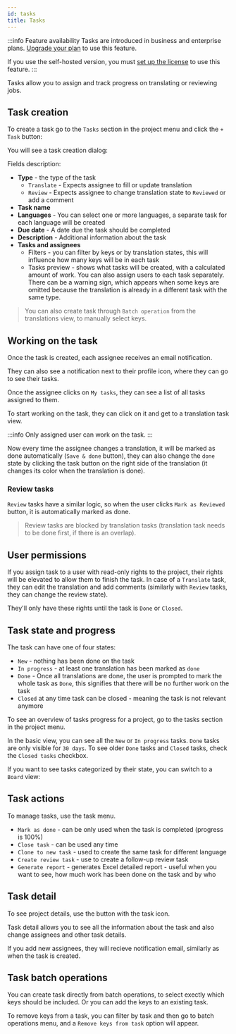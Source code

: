 ```yaml
---
id: tasks
title: Tasks
---
```



:::info Feature availability
Tasks are introduced in business and enterprise plans. [Upgrade your plan](/pricing) to use this feature.

If you use the self-hosted version, you must [set up the license](/platform/self_hosting/licensing) to use this feature.
:::

Tasks allow you to assign and track progress on translating or reviewing jobs.

## Task creation

To create a task go to the `Tasks` section in the project menu and click the `+ Task` button:

<ScreenshotWrapper
  src="/img/docs/platform/tasks/tasks_page_empty.webp"
  alt="Tasks page empty"
/>

You will see a task creation dialog:

<ScreenshotWrapper
  src="/img/docs/platform/tasks/create_task.webp"
  alt="Create task dialog"
/>

Fields description:

- **Type** - the type of the task
  - `Translate` - Expects assignee to fill or update translation
  - `Review` - Expects assignee to change translation state to `Reviewed` or add a comment
- **Task name**
- **Languages** - You can select one or more languages, a separate task for each language will be created
- **Due date** - A date due the task should be completed
- **Description** - Additional information about the task
- **Tasks and assignees**
  - Filters - you can filter by keys or by translation states, this will influence how many keys will be in each task
  - Tasks preview - shows what tasks will be created, with a calculated amount of work. You can also assign users to each task separately. There can be a warning sign, which appears when some keys are omitted because the translation is already in a different task with the same type.


> You can also create task through `Batch operation` from the translations view, to manually select keys.

## Working on the task

Once the task is created, each assignee receives an email notification.

They can also see a notification next to their profile icon, where they can go to see their tasks.

<ScreenshotWrapper
  src="/img/docs/platform/tasks/task_notification.webp"
  alt="Task notification"
/>

Once the assignee clicks on `My tasks`, they can see a list of all tasks assigned to them.

<ScreenshotWrapper src="/img/docs/platform/tasks/my_tasks.webp" alt="My tasks" />

To start working on the task, they can click on it and get to a translation task view.

:::info
Only assigned user can work on the task.
:::

<ScreenshotWrapper
  src="/img/docs/platform/tasks/task_prefilter.webp"
  alt="Translations prefiltered by task"
/>

Now every time the assignee changes a translation, it will be marked as done automatically (`Save & done` button), they can also change the `done` state by clicking the task button on the right side of the translation (it changes its color when the translation is done).

### Review tasks

`Review` tasks have a similar logic, so when the user clicks `Mark as Reviewed` button, it is automatically marked as done.

> Review tasks are blocked by translation tasks (translation task needs to be done first, if there is an overlap).

## User permissions

If you assign task to a user with read-only rights to the project, their rights will be elevated to allow them to finish the task. In case of a `Translate` task, they can edit the translation and add comments (similarly with `Review` tasks, they can change the review state). 

They'll only have these rights until the task is `Done` or `Closed`.

## Task state and progress

The task can have one of four states:

- `New` - nothing has been done on the task
- `In progress` - at least one translation has been marked as `done`
- `Done` - Once all translations are done, the user is prompted to mark the whole task as `Done`, this signifies that there will be no further work on the task
- `Closed` at any time task can be closed - meaning the task is not relevant anymore

To see an overview of tasks progress for a project, go to the tasks section in the project menu.

<ScreenshotWrapper
  src="/img/docs/platform/tasks/project_tasks.webp"
  alt="Project tasks progress"
/>

In the basic view, you can see all the `New` or `In progress` tasks. `Done` tasks are only visible for `30 days`. To see older `Done` tasks and `Closed` tasks, check the `Closed tasks` checkbox.

If you want to see tasks categorized by their state, you can switch to a `Board` view:

<ScreenshotWrapper
  src="/img/docs/platform/tasks/project_tasks_board.webp"
  alt="Project tasks board view"
/>

## Task actions

To manage tasks, use the task menu.

<ScreenshotWrapper
  src="/img/docs/platform/tasks/task_menu.webp"
  alt="Task menu"
/>

- `Mark as done` - can be only used when the task is completed (progress is 100%)
- `Close task` - can be used any time
- `Clone to new task` - used to create the same task for different language
- `Create review task` - use to create a follow-up review task
- `Generate report` - generates Excel detailed report - useful when you want to see, how much work has been done on the task and by who

## Task detail

To see project details, use the button with the task icon.

<ScreenshotWrapper
  src="/img/docs/platform/tasks/task_detail_button.webp"
  alt="Task detail button"
/>

Task detail allows you to see all the information about the task and also change assignees and other task details.

<ScreenshotWrapper
  src="/img/docs/platform/tasks/task_detail.webp"
  alt="Task detail"
/>

If you add new assignees, they will recieve notification email, similarly as when the task is created.

## Task batch operations

You can create task directly from batch operations, to select exectly which keys should be included. Or you can add the keys to an existing task.

<ScreenshotWrapper
  src="/img/docs/platform/tasks/task_batch_operations.webp"
  alt="Task batch operations"
/>

To remove keys from a task, you can filter by task and then go to batch operations menu, and a `Remove keys from task` option will appear.

<ScreenshotWrapper
  src="/img/docs/platform/tasks/task_batch_op_remove.webp"
  alt="Task remove keys"
/>
